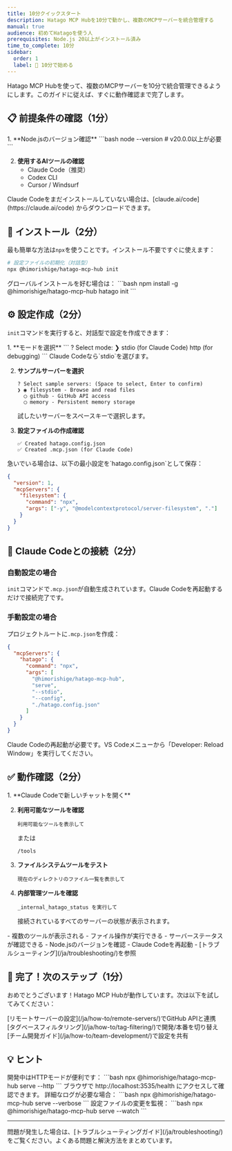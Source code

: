 ```yaml
---
title: 10分クイックスタート
description: Hatago MCP Hubを10分で動かし、複数のMCPサーバーを統合管理する
manual: true
audience: 初めてHatagoを使う人
prerequisites: Node.js 20以上がインストール済み
time_to_complete: 10分
sidebar:
  order: 1
  label: 🚀 10分で始める
---
```



Hatago MCP Hubを使って、複数のMCPサーバーを10分で統合管理できるようにします。このガイドに従えば、すぐに動作確認まで完了します。

## 📋 前提条件の確認（1分）

<Steps>
1. **Node.jsのバージョン確認**
   ```bash
   node --version  # v20.0.0以上が必要
   ```

2. **使用するAIツールの確認**
   - Claude Code（推奨）
   - Codex CLI
   - Cursor / Windsurf
  </Steps>

<Aside type="tip">
  Claude Codeをまだインストールしていない場合は、[claude.ai/code](https://claude.ai/code)
  からダウンロードできます。
</Aside>

## 🚀 インストール（2分）

最も簡単な方法は`npx`を使うことです。インストール不要ですぐに使えます：

```bash
# 設定ファイルの初期化（対話型）
npx @himorishige/hatago-mcp-hub init
```

<Aside type="note">
  グローバルインストールを好む場合は： ```bash npm install -g @himorishige/hatago-mcp-hub hatago
  init ```
</Aside>

## ⚙️ 設定作成（2分）

`init`コマンドを実行すると、対話型で設定を作成できます：

<Steps>
1. **モードを選択**
   ```
   ? Select mode: 
   ❯ stdio (for Claude Code)
     http (for debugging)
   ```
   Claude Codeなら`stdio`を選びます。

2. **サンプルサーバーを選択**

   ```
   ? Select sample servers: (Space to select, Enter to confirm)
   ❯ ◉ filesystem - Browse and read files
     ◯ github - GitHub API access
     ◯ memory - Persistent memory storage
   ```

   試したいサーバーをスペースキーで選択します。

3. **設定ファイルの作成確認**
   ```
   ✅ Created hatago.config.json
   ✅ Created .mcp.json (for Claude Code)
   ```
</Steps>

<Aside type="tip" title="最小設定例">
急いでいる場合は、以下の最小設定を`hatago.config.json`として保存：

```json
{
  "version": 1,
  "mcpServers": {
    "filesystem": {
      "command": "npx",
      "args": ["-y", "@modelcontextprotocol/server-filesystem", "."]
    }
  }
}
```

</Aside>

## 🔌 Claude Codeとの接続（2分）

### 自動設定の場合

`init`コマンドで`.mcp.json`が自動生成されています。Claude Codeを再起動するだけで接続完了です。

### 手動設定の場合

プロジェクトルートに`.mcp.json`を作成：

```json
{
  "mcpServers": {
    "hatago": {
      "command": "npx",
      "args": [
        "@himorishige/hatago-mcp-hub",
        "serve",
        "--stdio",
        "--config",
        "./hatago.config.json"
      ]
    }
  }
}
```

<Aside type="caution">
  Claude Codeの再起動が必要です。VS Codeメニューから「Developer: Reload Window」を実行してください。
</Aside>

## ✅ 動作確認（2分）

<Steps>
1. **Claude Codeで新しいチャットを開く**

2. **利用可能なツールを確認**

   ```
   利用可能なツールを表示して
   ```

   または

   ```
   /tools
   ```

3. **ファイルシステムツールをテスト**

   ```
   現在のディレクトリのファイル一覧を表示して
   ```

4. **内部管理ツールを確認**
   ```
   _internal_hatago_status を実行して
   ```
   接続されているすべてのサーバーの状態が表示されます。
</Steps>

<CardGrid>
  <Card title="✅ 成功の確認" icon="check">
    - 複数のツールが表示される - ファイル操作が実行できる - サーバーステータスが確認できる
  </Card>
  <Card title="❌ うまくいかない場合" icon="warning">
    - Node.jsのバージョンを確認 - Claude Codeを再起動 -
    [トラブルシューティング](/ja/troubleshooting/)を参照
  </Card>
</CardGrid>

## 🎉 完了！次のステップ（1分）

おめでとうございます！Hatago MCP Hubが動作しています。次は以下を試してみてください：

<CardGrid stagger>
  <Card title="GitHubサーバーを追加" icon="github">
    [リモートサーバーの設定](/ja/how-to/remote-servers/)でGitHub APIと連携
  </Card>
  <Card title="環境ごとに設定を分ける" icon="setting">
    [タグベースフィルタリング](/ja/how-to/tag-filtering/)で開発/本番を切り替え
  </Card>
  <Card title="チームで共有" icon="group">
    [チーム開発ガイド](/ja/how-to/team-development/)で設定を共有
  </Card>
</CardGrid>

## 💡 ヒント

<Tabs>
  <TabItem label="HTTPモードでデバッグ">
    開発中はHTTPモードが便利です： ```bash npx @himorishige/hatago-mcp-hub serve --http ```
    ブラウザで http://localhost:3535/health にアクセスして確認できます。
  </TabItem>
  <TabItem label="ログレベルを変更">
    詳細なログが必要な場合： ```bash npx @himorishige/hatago-mcp-hub serve --verbose ```
  </TabItem>
  <TabItem label="設定の自動リロード">
    設定ファイルの変更を監視： ```bash npx @himorishige/hatago-mcp-hub serve --watch ```
  </TabItem>
</Tabs>

---

<Aside type="tip" title="困ったときは">
  問題が発生した場合は、[トラブルシューティングガイド](/ja/troubleshooting/)をご覧ください。よくある問題と解決方法をまとめています。
</Aside>
